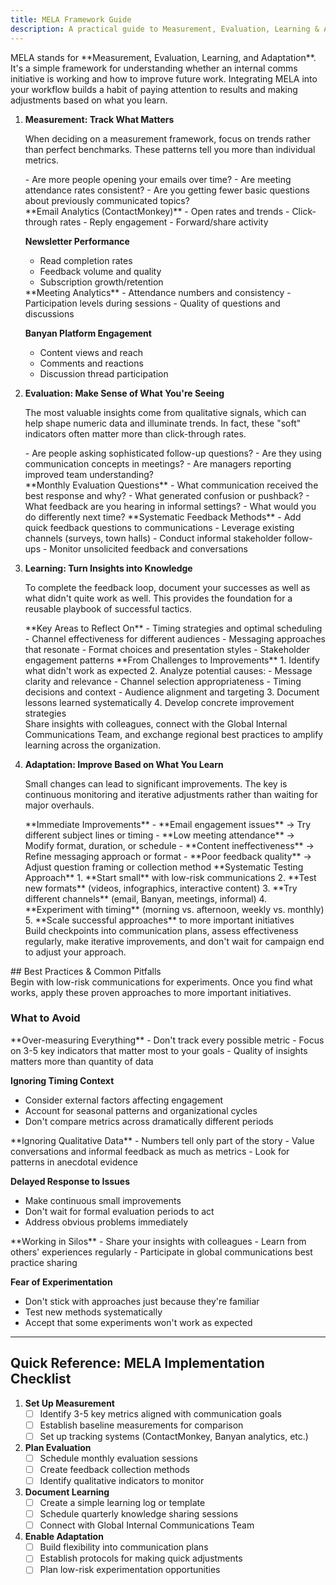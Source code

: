 ```yaml
---
title: MELA Framework Guide
description: A practical guide to Measurement, Evaluation, Learning & Adaptation for internal communications effectiveness
---
```



<Aside type="note" title="What is MELA?">
MELA stands for **Measurement, Evaluation, Learning, and Adaptation**. It's a simple framework for understanding whether an internal comms initiative is working and how to improve future work. Integrating MELA into your workflow builds a habit of paying attention to results and making adjustments based on what you learn.
</Aside>

<Steps>

1. **Measurement: Track What Matters**

   When deciding on a measurement framework, focus on trends rather than perfect benchmarks. These patterns tell you more than individual metrics.

   <Aside type="tip" title="Key Questions to Ask">
   - Are more people opening your emails over time?
   - Are meeting attendance rates consistent?
   - Are you getting fewer basic questions about previously communicated topics?
   </Aside>

   <Tabs>
   <TabItem label="Digital Metrics">
   **Email Analytics (ContactMonkey)**
   - Open rates and trends
   - Click-through rates
   - Reply engagement
   - Forward/share activity

   **Newsletter Performance**
   - Read completion rates
   - Feedback volume and quality
   - Subscription growth/retention
   </TabItem>
   <TabItem label="Engagement Metrics">
   **Meeting Analytics**
   - Attendance numbers and consistency
   - Participation levels during sessions
   - Quality of questions and discussions

   **Banyan Platform Engagement**
   - Content views and reach
   - Comments and reactions
   - Discussion thread participation
   </TabItem>
   </Tabs>

2. **Evaluation: Make Sense of What You're Seeing**

   The most valuable insights come from qualitative signals, which can help shape numeric data and illuminate trends. In fact, these "soft" indicators often matter more than click-through rates.

   <Aside type="caution" title="Qualitative Indicators to Watch">
   - Are people asking sophisticated follow-up questions?
   - Are they using communication concepts in meetings?
   - Are managers reporting improved team understanding?
   </Aside>

   <Tabs>
   <TabItem label="Regular Check-ins">
   **Monthly Evaluation Questions**
   - What communication received the best response and why?
   - What generated confusion or pushback?
   - What feedback are you hearing in informal settings?
   - What would you do differently next time?
   </TabItem>
   <TabItem label="Feedback Collection">
   **Systematic Feedback Methods**
   - Add quick feedback questions to communications
   - Leverage existing channels (surveys, town halls)
   - Conduct informal stakeholder follow-ups
   - Monitor unsolicited feedback and conversations
   </TabItem>
   </Tabs>

3. **Learning: Turn Insights into Knowledge**

   To complete the feedback loop, document your successes as well as what didn't quite work as well. This provides the foundation for a reusable playbook of successful tactics.

   <Tabs>
   <TabItem label="Documentation Areas">
   **Key Areas to Reflect On**
   - Timing strategies and optimal scheduling
   - Channel effectiveness for different audiences
   - Messaging approaches that resonate
   - Format choices and presentation styles
   - Stakeholder engagement patterns
   </TabItem>
   <TabItem label="Learning Process">
   **From Challenges to Improvements**
   1. Identify what didn't work as expected
   2. Analyze potential causes:
      - Message clarity and relevance
      - Channel selection appropriateness
      - Timing decisions and context
      - Audience alignment and targeting
   3. Document lessons learned systematically
   4. Develop concrete improvement strategies
   </TabItem>
   </Tabs>

   <Aside type="tip" title="Knowledge Sharing">
   Share insights with colleagues, connect with the Global Internal Communications Team, and exchange regional best practices to amplify learning across the organization.
   </Aside>

4. **Adaptation: Improve Based on What You Learn**

   Small changes can lead to significant improvements. The key is continuous monitoring and iterative adjustments rather than waiting for major overhauls.

   <Tabs>
   <TabItem label="Quick Adjustments">
   **Immediate Improvements**
   - **Email engagement issues** → Try different subject lines or timing
   - **Low meeting attendance** → Modify format, duration, or schedule
   - **Content ineffectiveness** → Refine messaging approach or format
   - **Poor feedback quality** → Adjust question framing or collection method
   </TabItem>
   <TabItem label="Experimentation Framework">
   **Systematic Testing Approach**
   1. **Start small** with low-risk communications
   2. **Test new formats** (videos, infographics, interactive content)
   3. **Try different channels** (email, Banyan, meetings, informal)
   4. **Experiment with timing** (morning vs. afternoon, weekly vs. monthly)
   5. **Scale successful approaches** to more important initiatives
   </TabItem>
   </Tabs>

   <Aside type="note" title="Continuous Improvement Strategy">
   Build checkpoints into communication plans, assess effectiveness regularly, make iterative improvements, and don't wait for campaign end to adjust your approach.
   </Aside>

</Steps>
## Best Practices & Common Pitfalls

<Aside type="tip" title="Pro Tip">
Begin with low-risk communications for experiments. Once you find what works, apply these proven approaches to more important initiatives.
</Aside>

### What to Avoid

<Tabs>
<TabItem label="Measurement Mistakes">
**Over-measuring Everything**
- Don't track every possible metric
- Focus on 3-5 key indicators that matter most to your goals
- Quality of insights matters more than quantity of data

**Ignoring Timing Context**
- Consider external factors affecting engagement
- Account for seasonal patterns and organizational cycles
- Don't compare metrics across dramatically different periods
</TabItem>
<TabItem label="Evaluation Errors">
**Ignoring Qualitative Data**
- Numbers tell only part of the story
- Value conversations and informal feedback as much as metrics
- Look for patterns in anecdotal evidence

**Delayed Response to Issues**
- Make continuous small improvements
- Don't wait for formal evaluation periods to act
- Address obvious problems immediately
</TabItem>
<TabItem label="Learning & Adaptation Issues">
**Working in Silos**
- Share your insights with colleagues
- Learn from others' experiences regularly
- Participate in global communications best practice sharing

**Fear of Experimentation**
- Don't stick with approaches just because they're familiar
- Test new methods systematically
- Accept that some experiments won't work as expected
</TabItem>
</Tabs>

---

## Quick Reference: MELA Implementation Checklist

<Steps>

1. **Set Up Measurement** 
   - [ ] Identify 3-5 key metrics aligned with communication goals
   - [ ] Establish baseline measurements for comparison
   - [ ] Set up tracking systems (ContactMonkey, Banyan analytics, etc.)

2. **Plan Evaluation**
   - [ ] Schedule monthly evaluation sessions
   - [ ] Create feedback collection methods
   - [ ] Identify qualitative indicators to monitor

3. **Document Learning**
   - [ ] Create a simple learning log or template
   - [ ] Schedule quarterly knowledge sharing sessions
   - [ ] Connect with Global Internal Communications Team

4. **Enable Adaptation**
   - [ ] Build flexibility into communication plans
   - [ ] Establish protocols for making quick adjustments
   - [ ] Plan low-risk experimentation opportunities

</Steps>
